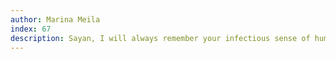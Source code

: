 ```yaml
---
author: Marina Meila
index: 67
description: Sayan, I will always remember your infectious sense of humor, your energy, your boundless curiosity. What a renaissance man you were, what a warm human being. Good bye, dear friend.
---
```

